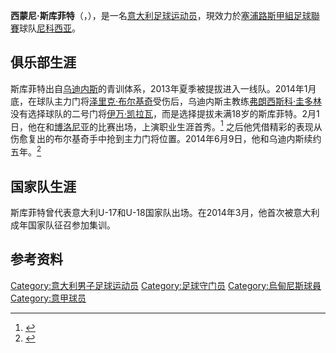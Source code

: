 {{noteTA
|G1=Football
|G2=uefa
|1=zh-hans:斯库菲特;zh-hk:施古費特;zh-tw:斯庫菲特;
}}

{{Infobox football biography
| name                = 西蒙尼·斯库菲特<br>Simone Scuffet
| image               = Simone Scuffet (cropped).jpg
| image_size          = 
| caption             = 
| fullname            = Simone Scuffet
| birth_date          = {{birth date and age|1996|5|31|df=y}}
| birth_place         = 意大利[[烏迪內|烏迪內]]
| height              = {{height|m=1.93}}
| position            = [[守门员_(足球)|守门员]]
| currentclub = [[尼科西亚希腊人竞技足球俱乐部|尼科西亚]]
| clubnumber = 22
| youthyears1         = 
| youthclubs1         = [[乌迪内斯足球俱乐部|乌迪内斯]]
| years1 = 2013–2021
| clubs1 = [[乌迪内斯足球俱乐部|乌迪内斯]]
| caps1 = 40
| goals1 = 0
| years2              = 2015–2016
| clubs2              = → [[科莫足球俱乐部|科莫]]
| caps2               = 35
| goals2              = 0
| years3              = 2019
| clubs3              = → [[卡森柏沙體育會|卡森柏沙]]
| caps3               = 10
| goals3              = 0
| years4              = 2019–2020
| clubs4              = → [[斯佩齊亞足球俱樂部|史柏斯亞]]
| caps4               = 36
| goals4              = 0
| years5 = 2021–
| clubs5 = [[尼科西亚希腊人竞技足球俱乐部|尼科西亚]]
| caps5 = 5
| goals5 = 0
| nationalyears1      = 2013 | nationalteam1   = [[意大利17岁以下国家足球队|意大利U17]] | nationalcaps1   = 19 | nationalgoals1   = 0
| nationalyears2      = 2013 | nationalteam2   = [[意大利18岁以下国家足球队|意大利U18]] | nationalcaps2   = 2 | nationalgoals2   = 0
| nationalyears3      = 2014–2015 | nationalteam3   = [[意大利19岁以下国家足球队|意大利U19]] | nationalcaps3   = 12 | nationalgoals3   = 0
| nationalyears4      = 2015–2017 | nationalteam4   = [[意大利21岁以下国家足球队|意大利U21]] | nationalcaps4   = 8 | nationalgoals4   = 0
| medaltemplates      = 
| club-update         = 2020年8月31日
| nationalteam-update = 2018年10月11日
}}
'''西蒙尼·斯库菲特'''（'''{{lang-it|Simone Scuffet}}'''，{{bd|1996年|5月31日|||catIdx=Scuffet, Simone}}），是一名[[意大利|意大利]][[足球|足球]][[运动员|运动员]]，現效力於[[塞浦路斯甲組足球聯賽|塞浦路斯甲組足球聯賽]]球队[[尼科西亚希腊人竞技足球俱乐部|尼科西亚]]。

==俱乐部生涯==
斯库菲特出自[[乌迪内斯足球俱乐部|乌迪内斯]]的青训体系，2013年夏季被提拔进入一线队。2014年1月底，在球队主力门将[[泽里克·布尔基奇|泽里克·布尔基奇]]受伤后，乌迪内斯主教练[[Francesco_Guidolin|弗朗西斯科·圭多林]]没有选择球队的二号门将[[Ivan_Kelava|伊万·凯拉瓦]]，而是选择提拔未满18岁的斯库菲特。2月1日，他在和[[博洛尼亚足球俱乐部|博洛尼亚]]的比赛出场，上演职业生涯首秀。<ref>{{cite news|title=Bologna 0-2 Udinese|url=http://espnfc.com/us/en/report/377098/report.html?soccernet=true&cc=5901|accessdate=1 February 2014|newspaper=ESPN|date=1 February 2014|archive-date=2014-02-25|archive-url=https://web.archive.org/web/20140225194005/http://espnfc.com/us/en/report/377098/report.html?soccernet=true&cc=5901|dead-url=no}}</ref> 之后他凭借精彩的表现从伤愈复出的布尔基奇手中抢到主力门将位置。2014年6月9日，他和乌迪内斯续约五年。<ref>{{cite web|title=Udinese: Scuffet rinnova fino al 2019|url=http://www.ansa.it/sito/notizie/topnews/2014/06/09/udinese-scuffet-rinnova-fino-al-2019_f0ed51e3-da40-4766-9ace-0dafc6ca1cd9.html|publisher=ANSA.it|accessdate=9 June 2014|date=9 June 2014|archive-date=2016-03-04|archive-url=https://web.archive.org/web/20160304112415/http://www.ansa.it/sito/notizie/topnews/2014/06/09/udinese-scuffet-rinnova-fino-al-2019_f0ed51e3-da40-4766-9ace-0dafc6ca1cd9.html|dead-url=no}}</ref>

==国家队生涯==
斯库菲特曾代表意大利U-17和U-18国家队出场。在2014年3月，他首次被意大利成年国家队征召参加集训。

==参考资料==
{{reflist}}

{{DEFAULTSORT:Scuffet, Simone}}
[[Category:意大利男子足球运动员|Category:意大利男子足球运动员]]
[[Category:足球守门员|Category:足球守门员]]
[[Category:烏甸尼斯球員|Category:烏甸尼斯球員]]
[[Category:意甲球员|Category:意甲球员]]